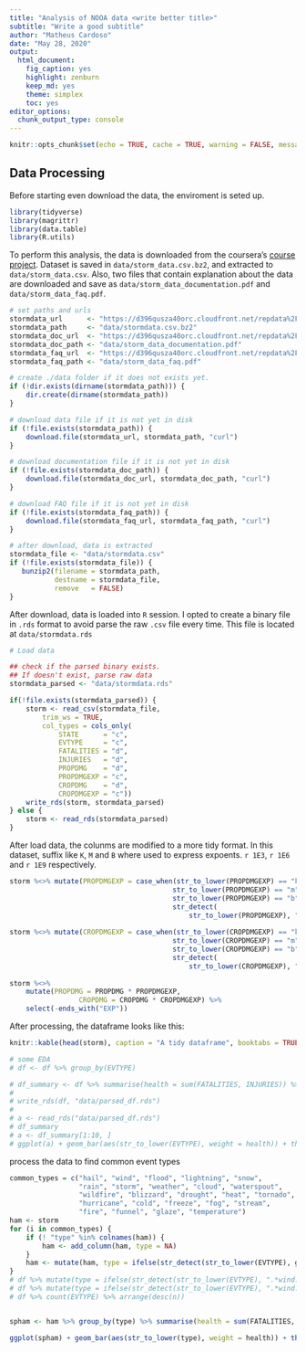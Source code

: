 ```yaml
---
title: "Analysis of NOOA data <write better title>"
subtitle: "Write a good subtitle"
author: "Matheus Cardoso"
date: "May 28, 2020"
output: 
  html_document: 
    fig_caption: yes
    highlight: zenburn
    keep_md: yes
    theme: simplex
    toc: yes
editor_options: 
  chunk_output_type: console
---
```


```r
knitr::opts_chunk$set(echo = TRUE, cache = TRUE, warning = FALSE, message = FALSE)
```

## Data Processing

Before starting even download the data, the enviroment is seted up.

```r
library(tidyverse)
library(magrittr)
library(data.table)
library(R.utils)
```
To perform this analysis, the data is downloaded from the coursera's [course project](https://www.coursera.org/learn/reproducible-research/peer/OMZ37/course-project-2).
Dataset is saved in `data/storm_data.csv.bz2`, and extracted to `data/storm_data.csv`.
Also, two files that contain explanation about the data are downloaded and save as
`data/storm_data_documentation.pdf` and 
`data/storm_data_faq.pdf`.

```r
# set paths and urls
stormdata_url      <- "https://d396qusza40orc.cloudfront.net/repdata%2Fdata%2FStormData.csv.bz2"
stormdata_path     <- "data/stormdata.csv.bz2"
stormdata_doc_url  <- "https://d396qusza40orc.cloudfront.net/repdata%2Fpeer2_doc%2Fpd01016005curr.pdf"
stormdata_doc_path <- "data/storm_data_documentation.pdf"
stormdata_faq_url  <- "https://d396qusza40orc.cloudfront.net/repdata%2Fpeer2_doc%2FNCDC%20Storm%20Events-FAQ%20Page.pdf"
stormdata_faq_path <- "data/storm_data_faq.pdf"

# create ./data folder if it does not exists yet.
if (!dir.exists(dirname(stormdata_path))) {
    dir.create(dirname(stormdata_path))
}

# download data file if it is not yet in disk
if (!file.exists(stormdata_path)) {
    download.file(stormdata_url, stormdata_path, "curl")
}

# download documentation file if it is not yet in disk
if (!file.exists(stormdata_doc_path)) {
    download.file(stormdata_doc_url, stormdata_doc_path, "curl")
}

# download FAQ file if it is not yet in disk
if (!file.exists(stormdata_faq_path)) {
    download.file(stormdata_faq_url, stormdata_faq_path, "curl")
}

# after download, data is extracted
stormdata_file <- "data/stormdata.csv"
if (!file.exists(stormdata_file)) {
   bunzip2(filename = stormdata_path,
           destname = stormdata_file,
           remove   = FALSE) 
}
```

After download, data is loaded into `R` session.
I opted to create a binary file in `.rds` format to avoid parse the raw `.csv` file every time.
This file is located at `data/stormdata.rds`

```r
# Load data

## check if the parsed binary exists.
## If doesn't exist, parse raw data
stormdata_parsed <- "data/stormdata.rds"

if(!file.exists(stormdata_parsed)) {
    storm <- read_csv(stormdata_file,
        trim_ws = TRUE,
        col_types = cols_only(
            STATE      = "c",
            EVTYPE     = "c",
            FATALITIES = "d",
            INJURIES   = "d",
            PROPDMG    = "d",
            PROPDMGEXP = "c",
            CROPDMG    = "d",
            CROPDMGEXP = "c"))
    write_rds(storm, stormdata_parsed)
} else {
    storm <- read_rds(stormdata_parsed)
}
```


After load data, the colunms are modified to a more tidy format.
In this dataset, suffix like `K`, `M` and `B` where used to express expoents.
`r 1E3`, `r 1E6` and `r 1E9` respectively.

```r
storm %<>% mutate(PROPDMGEXP = case_when(str_to_lower(PROPDMGEXP) == "k" ~ 1E3,
                                        str_to_lower(PROPDMGEXP) == "m" ~ 1E6,
                                        str_to_lower(PROPDMGEXP) == "b" ~ 1E9,
                                        str_detect(
                                            str_to_lower(PROPDMGEXP), "^[0-9]$") ~ 10^as.numeric(PROPDMGEXP)))
                                        
storm %<>% mutate(CROPDMGEXP = case_when(str_to_lower(CROPDMGEXP) == "k" ~ 1E3,
                                        str_to_lower(CROPDMGEXP) == "m" ~ 1E6,
                                        str_to_lower(CROPDMGEXP) == "b" ~ 1E9,
                                        str_detect(
                                            str_to_lower(CROPDMGEXP), "^[0-9]$") ~ 10^as.numeric(CROPDMGEXP)))
                                        
storm %<>%
    mutate(PROPDMG = PROPDMG * PROPDMGEXP,
                 CROPDMG = CROPDMG * CROPDMGEXP) %>% 
    select(-ends_with("EXP"))
```

After processing, the dataframe looks like this:

```r
knitr::kable(head(storm), caption = "A tidy dataframe", booktabs = TRUE)
```

```r
# some EDA
# df <- df %>% group_by(EVTYPE)

# df_summary <- df %>% summarise(health = sum(FATALITIES, INJURIES)) %>% arrange(desc(health))
# 
# write_rds(df, "data/parsed_df.rds")
# 
# a <- read_rds("data/parsed_df.rds")
# df_summary
# a <- df_summary[1:10, ]
# ggplot(a) + geom_bar(aes(str_to_lower(EVTYPE), weight = health)) + theme(axis.text.x = element_text(angle = 90))
```

process the data to find common event types

```r

common_types = c("hail", "wind", "flood", "lightning", "snow",
                 "rain", "storm", "weather", "cloud", "waterspout",
                 "wildfire", "blizzard", "drought", "heat", "tornado",
                 "hurricane", "cold", "freeze", "fog", "stream",
                 "fire", "funnel", "glaze", "temperature")
ham <- storm
for (i in common_types) {
    if (! "type" %in% colnames(ham)) {
        ham <- add_column(ham, type = NA)
    }
    ham <- mutate(ham, type = ifelse(str_detect(str_to_lower(EVTYPE), glue::glue(".*{i}.*")), glue::glue("{i}"), type))
}
# df %>% mutate(type = ifelse(str_detect(str_to_lower(EVTYPE), ".*wind.*"), "wind", str_to_lower(EVTYPE)))
# df %>% mutate(type = ifelse(str_detect(str_to_lower(EVTYPE), ".*wind.*"), "wind", str_to_lower(EVTYPE)))
# df %>% count(EVTYPE) %>% arrange(desc(n))


spham <- ham %>% group_by(type) %>% summarise(health = sum(FATALITIES, INJURIES)) %>% arrange(desc(health))

ggplot(spham) + geom_bar(aes(str_to_lower(type), weight = health)) + theme(axis.text.x = element_text(angle = 90)) + scale_x_discrete(limits = spham$type)
```
